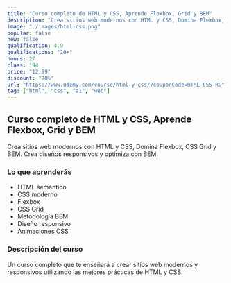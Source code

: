 ```yaml
---
title: "Curso completo de HTML y CSS, Aprende Flexbox, Grid y BEM"
description: "Crea sitios web modernos con HTML y CSS, Domina Flexbox, CSS Grid y BEM. Crea diseños responsivos y optimiza con BEM."
image: "./images/html-css.png"
popular: false
new: false
qualification: 4.9
qualifications: "20+"
hours: 27
class: 194
price: "12.99"
discount: "78%"
url: "https://www.udemy.com/course/html-y-css/?couponCode=HTML-CSS-RC"
tag: ["html", "css", "a1", "web"]
---
```


## Curso completo de HTML y CSS, Aprende Flexbox, Grid y BEM

Crea sitios web modernos con HTML y CSS, Domina Flexbox, CSS Grid y BEM. Crea diseños responsivos y optimiza con BEM.

### Lo que aprenderás

- HTML semántico
- CSS moderno
- Flexbox
- CSS Grid
- Metodología BEM
- Diseño responsivo
- Animaciones CSS

### Descripción del curso

Un curso completo que te enseñará a crear sitios web modernos y responsivos utilizando las mejores prácticas de HTML y CSS.
